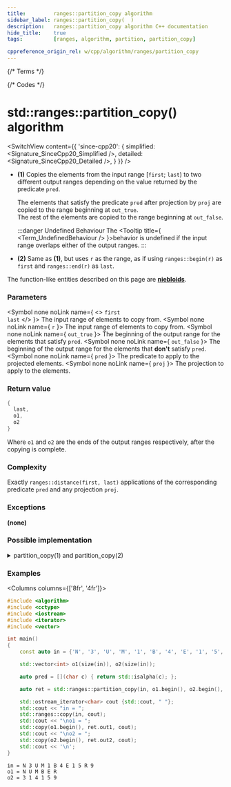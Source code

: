 ```yaml
---
title:         ranges::partition_copy algorithm
sidebar_label: ranges::partition_copy(  )
description:   ranges::partition_copy algorithm C++ documentation
hide_title:    true
tags:          [ranges, algorithm, partition, partition_copy]

cppreference_origin_rel: w/cpp/algorithm/ranges/partition_copy
---
```



{/* Terms */}

{/* Codes */}


# std::ranges::partition_copy() algorithm

<SwitchView content={{
	'since-cpp20': {
		simplified:	<Signature_SinceCpp20_Simplified />,
		detailed:	<Signature_SinceCpp20_Detailed />,
	}
}} />

- **(1)** Copies the elements from the input range [`first`; `last`) to two different output ranges depending on the value returned by the predicate `pred`.

  The elements that satisfy the predicate `pred` after projection by `proj` are copied to the range beginning at `out_true`.  
  The rest of the elements are copied to the range beginning at `out_false`.

  :::danger Undefined Behaviour
  The <Tooltip title={ <Term_UndefinedBehaviour /> }>behavior is undefined</Tooltip> if the input range overlaps either of the output ranges.
  :::

- **(2)** Same as **(1)**, but uses `r` as the range, as if using `ranges::begin(r)` as `first` and `ranges::end(r)` as `last`.

The function-like entities described on this page are [**niebloids**](/docs/std/algo/niebloids).

### Parameters

<SymbolTable>

  <Symbol none noLink name={ <> <code>first</code> <br/> <code>last</code> </> }>
    The input range of elements to copy from.
  </Symbol>
  <Symbol none noLink name={ <code>r</code> }>
    The input range of elements to copy from.
  </Symbol>
  <Symbol none noLink name={ <code>out_true</code> }>
    The beginning of the output range for the elements that satisfy <code>pred</code>.
  </Symbol>
  <Symbol none noLink name={ <code>out_false</code> }>
    The beginning of the output range for the elements that <b>don't</b> satisfy <code>pred</code>.
  </Symbol>
  <Symbol none noLink name={ <code>pred</code> }>
    The predicate to apply to the projected elements.
  </Symbol>
  <Symbol none noLink name={ <code>proj</code> }>
    The projection to apply to the elements.
  </Symbol>

</SymbolTable>

### Return value

```cpp
{
  last,
  o1,
  o2
}
```
Where `o1` and `o2` are the ends of the output ranges respectively, after the copying is complete.

### Complexity

Exactly `ranges::distance(first, last)` applications of the corresponding predicate `pred` and any projection `proj`.

### Exceptions

**(none)**

### Possible implementation

<details>
<summary>partition_copy(1) and partition_copy(2)</summary>

```cpp
struct partition_copy_fn
{
    template<std::input_iterator I, std::sentinel_for<I> S,
             std::weakly_incrementable O1, std::weakly_incrementable O2,
             class Proj = std::identity, std::indirect_unary_predicate<
             std::projected<I, Proj>> Pred>
    requires std::indirectly_copyable<I, O1> && std::indirectly_copyable<I, O2>
    constexpr ranges::partition_copy_result<I, O1, O2>
        operator()(I first, S last, O1 out_true, O2 out_false, Pred pred, Proj proj = {}) const
    {
        for (; first != last; ++first)
            if (!!std::invoke(pred, std::invoke(proj, *first)))
                *out_true = *first, ++out_true;
            else
                *out_false = *first, ++out_false;
        return {std::move(first), std::move(out_true), std::move(out_false)};
    }

    template<ranges::input_range R,
             std::weakly_incrementable O1, std::weakly_incrementable O2,
             class Proj = std::identity,
             std::indirect_unary_predicate<std::projected<iterator_t<R>, Proj>> Pred>
    requires std::indirectly_copyable<ranges::iterator_t<R>, O1> &&
             std::indirectly_copyable<ranges::iterator_t<R>, O2>
    constexpr ranges::partition_copy_result<ranges::borrowed_iterator_t<R>, O1, O2>
        operator()(R&& r, O1 out_true, O2 out_false, Pred pred, Proj proj = {}) const
    {
        return (*this)(ranges::begin(r), ranges::end(r), std::move(out_true),
                       std::move(out_false), std::move(pred), std::move(proj));
    }
};

inline constexpr partition_copy_fn partition_copy {};
```

</details>

### Examples

<Columns columns={['8fr', '4fr']}>
<div>

```cpp title='Main.cpp' showLineNumbers
#include <algorithm>
#include <cctype>
#include <iostream>
#include <iterator>
#include <vector>

int main()
{
    const auto in = {'N', '3', 'U', 'M', '1', 'B', '4', 'E', '1', '5', 'R', '9'};

    std::vector<int> o1(size(in)), o2(size(in));

    auto pred = [](char c) { return std::isalpha(c); };

    auto ret = std::ranges::partition_copy(in, o1.begin(), o2.begin(), pred);

    std::ostream_iterator<char> cout {std::cout, " "};
    std::cout << "in = ";
    std::ranges::copy(in, cout);
    std::cout << "\no1 = ";
    std::copy(o1.begin(), ret.out1, cout);
    std::cout << "\no2 = ";
    std::copy(o2.begin(), ret.out2, cout);
    std::cout << '\n';
}
```

</div>
<div>

```plaintext title="Possible Output"
in = N 3 U M 1 B 4 E 1 5 R 9
o1 = N U M B E R
o2 = 3 1 4 1 5 9
```

</div>
</Columns>
